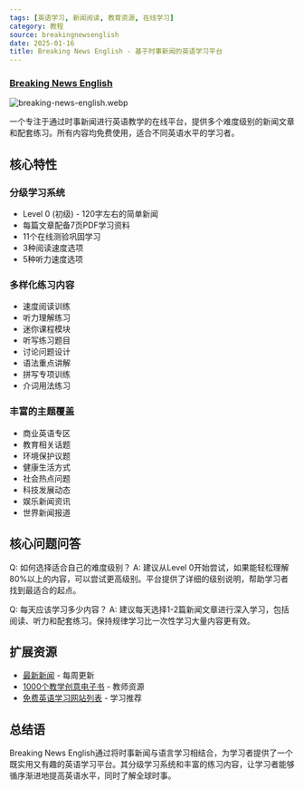 ```yaml
---
tags: [英语学习, 新闻阅读, 教育资源, 在线学习]
category: 教程
source: breakingnewsenglish
date: 2025-01-16
title: Breaking News English - 基于时事新闻的英语学习平台
---
```


### [Breaking News English](https://breakingnewsenglish.com/easy-news-english.html)

![breaking-news-english.webp](https://img.mengpeng.tech/i/2025/01/16/6788981239e59.webp)

一个专注于通过时事新闻进行英语教学的在线平台，提供多个难度级别的新闻文章和配套练习。所有内容均免费使用，适合不同英语水平的学习者。

## 核心特性

### 分级学习系统
- Level 0 (初级) - 120字左右的简单新闻
- 每篇文章配备7页PDF学习资料
- 11个在线测验巩固学习
- 3种阅读速度选项
- 5种听力速度选项

### 多样化练习内容
- 速度阅读训练
- 听力理解练习
- 迷你课程模块
- 听写练习题目
- 讨论问题设计
- 语法重点讲解
- 拼写专项训练
- 介词用法练习

### 丰富的主题覆盖
- 商业英语专区
- 教育相关话题
- 环境保护议题
- 健康生活方式
- 社会热点问题
- 科技发展动态
- 娱乐新闻资讯
- 世界新闻报道

## 核心问题问答

Q: 如何选择适合自己的难度级别？
A: 建议从Level 0开始尝试，如果能轻松理解80%以上的内容，可以尝试更高级别。平台提供了详细的级别说明，帮助学习者找到最适合的起点。

Q: 每天应该学习多少内容？
A: 建议每天选择1-2篇新闻文章进行深入学习，包括阅读、听力和配套练习。保持规律学习比一次性学习大量内容更有效。

## 扩展资源

- [最新新闻](https://breakingnewsenglish.com/easy-news-english.html) - 每周更新
- [1000个教学创意电子书](https://breakingnewsenglish.com/book.html) - 教师资源
- [免费英语学习网站列表](https://breakingnewsenglish.com/free_lessons.html) - 学习推荐

## 总结语

Breaking News English通过将时事新闻与语言学习相结合，为学习者提供了一个既实用又有趣的英语学习平台。其分级学习系统和丰富的练习内容，让学习者能够循序渐进地提高英语水平，同时了解全球时事。 